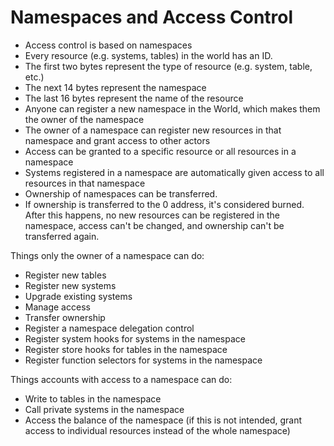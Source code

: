 # Namespaces and Access Control

- Access control is based on namespaces
- Every resource (e.g. systems, tables) in the world has an ID.
- The first two bytes represent the type of resource (e.g. system, table, etc.)
- The next 14 bytes represent the namespace
- The last 16 bytes represent the name of the resource
- Anyone can register a new namespace in the World, which makes them the owner of the namespace
- The owner of a namespace can register new resources in that namespace and grant access to other actors
- Access can be granted to a specific resource or all resources in a namespace
- Systems registered in a namespace are automatically given access to all resources in that namespace
- Ownership of namespaces can be transferred.
- If ownership is transferred to the 0 address, it's considered burned. After this happens, no new resources can be registered in the namespace, access can't be changed, and ownership can't be transferred again.

Things only the owner of a namespace can do:

- Register new tables
- Register new systems
- Upgrade existing systems
- Manage access
- Transfer ownership
- Register a namespace delegation control
- Register system hooks for systems in the namespace
- Register store hooks for tables in the namespace
- Register function selectors for systems in the namespace

Things accounts with access to a namespace can do:

- Write to tables in the namespace
- Call private systems in the namespace
- Access the balance of the namespace (if this is not intended, grant access to individual resources instead of the whole namespace)
